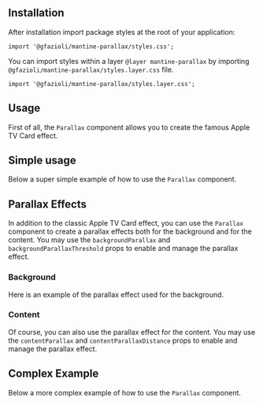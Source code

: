 
## Installation

<InstallScript packages="@gfazioli/mantine-parallax" />

After installation import package styles at the root of your application:

```tsx
import '@gfazioli/mantine-parallax/styles.css';
```

You can import styles within a layer `@layer mantine-parallax` by importing `@gfazioli/mantine-parallax/styles.layer.css` file. 

```tsx
import '@gfazioli/mantine-parallax/styles.layer.css';
```

## Usage

First of all, the `Parallax` component allows you to create the famous Apple TV Card effect. 

<Demo data={demos.configurator} />


## Simple usage

Below a super simple example of how to use the `Parallax` component.

<Demo data={demos.usage} />

## Parallax Effects

In addition to the classic Apple TV Card effect, you can use the `Parallax` component to create a parallax effects both for the background and for the content. You may use the `backgroundParallax` and `backgroundParallaxThreshold` props to enable and manage the parallax effect.

### Background

Here is an example of the parallax effect used for the background.

<Demo data={demos.background} />

### Content

Of course, you can also use the parallax effect for the content. You may use the `contentParallax` and `contentParallaxDistance` props to enable and manage the parallax effect.   

<Demo data={demos.parallax} />

## Complex Example

Below a more complex example of how to use the `Parallax` component.

<Demo data={demos.full} />


